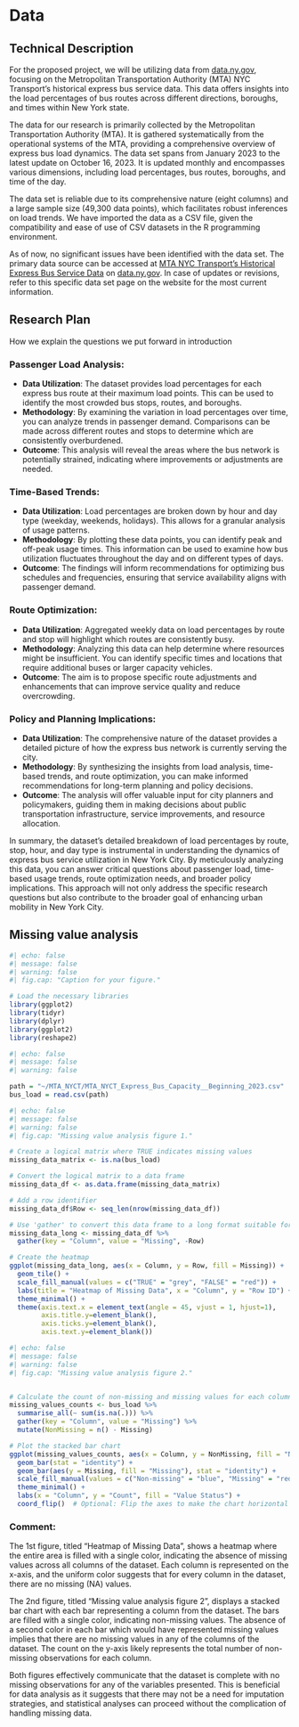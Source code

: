 # Data

## Technical Description

For the proposed project, we will be utilizing data from [data.ny.gov](https://data.ny.gov/), focusing on the Metropolitan Transportation Authority (MTA) NYC Transport's historical express bus service data. This data offers insights into the load percentages of bus routes across different directions, boroughs, and times within New York state.

The data for our research is primarily collected by the Metropolitan Transportation Authority (MTA). It is gathered systematically from the operational systems of the MTA, providing a comprehensive overview of express bus load dynamics. The data set spans from January 2023 to the latest update on October 16, 2023. It is updated monthly and encompasses various dimensions, including load percentages, bus routes, boroughs, and time of the day.

The data set is reliable due to its comprehensive nature (eight columns) and a large sample size (49,300 data points), which facilitates robust inferences on load trends. We have imported the data as a CSV file, given the compatibility and ease of use of CSV datasets in the R programming environment.

As of now, no significant issues have been identified with the data set. The primary data source can be accessed at [MTA NYC Transport's Historical Express Bus Service Data](https://data.ny.gov/en/Transportation/MTA-NYCT-Express-Bus-Capacity-Beginning-2023/4tpr-3bvc) on [data.ny.gov](https://data.ny.gov/). In case of updates or revisions, refer to this specific data set page on the website for the most current information.

## Research Plan

How we explain the questions we put forward in introduction

### Passenger Load Analysis:

-   **Data Utilization**: The dataset provides load percentages for each express bus route at their maximum load points. This can be used to identify the most crowded bus stops, routes, and boroughs.
-   **Methodology**: By examining the variation in load percentages over time, you can analyze trends in passenger demand. Comparisons can be made across different routes and stops to determine which are consistently overburdened.
-   **Outcome**: This analysis will reveal the areas where the bus network is potentially strained, indicating where improvements or adjustments are needed.

### Time-Based Trends:

-   **Data Utilization**: Load percentages are broken down by hour and day type (weekday, weekends, holidays). This allows for a granular analysis of usage patterns.
-   **Methodology**: By plotting these data points, you can identify peak and off-peak usage times. This information can be used to examine how bus utilization fluctuates throughout the day and on different types of days.
-   **Outcome**: The findings will inform recommendations for optimizing bus schedules and frequencies, ensuring that service availability aligns with passenger demand.

### Route Optimization:

-   **Data Utilization**: Aggregated weekly data on load percentages by route and stop will highlight which routes are consistently busy.
-   **Methodology**: Analyzing this data can help determine where resources might be insufficient. You can identify specific times and locations that require additional buses or larger capacity vehicles.
-   **Outcome**: The aim is to propose specific route adjustments and enhancements that can improve service quality and reduce overcrowding.

### Policy and Planning Implications:

-   **Data Utilization**: The comprehensive nature of the dataset provides a detailed picture of how the express bus network is currently serving the city.
-   **Methodology**: By synthesizing the insights from load analysis, time-based trends, and route optimization, you can make informed recommendations for long-term planning and policy decisions.
-   **Outcome**: The analysis will offer valuable input for city planners and policymakers, guiding them in making decisions about public transportation infrastructure, service improvements, and resource allocation.

In summary, the dataset's detailed breakdown of load percentages by route, stop, hour, and day type is instrumental in understanding the dynamics of express bus service utilization in New York City. By meticulously analyzing this data, you can answer critical questions about passenger load, time-based usage trends, route optimization needs, and broader policy implications. This approach will not only address the specific research questions but also contribute to the broader goal of enhancing urban mobility in New York City.

## Missing value analysis
```r
#| echo: false
#| message: false
#| warning: false
#| fig.cap: "Caption for your figure."

# Load the necessary libraries
library(ggplot2)
library(tidyr)
library(dplyr)
library(ggplot2)
library(reshape2)
```

```r
#| echo: false
#| message: false
#| warning: false

path = "~/MTA_NYCT/MTA_NYCT_Express_Bus_Capacity__Beginning_2023.csv"
bus_load = read.csv(path)
```


```r
#| echo: false
#| message: false
#| warning: false
#| fig.cap: "Missing value analysis figure 1."

# Create a logical matrix where TRUE indicates missing values
missing_data_matrix <- is.na(bus_load)

# Convert the logical matrix to a data frame
missing_data_df <- as.data.frame(missing_data_matrix)

# Add a row identifier
missing_data_df$Row <- seq_len(nrow(missing_data_df))

# Use 'gather' to convert this data frame to a long format suitable for ggplot
missing_data_long <- missing_data_df %>%
  gather(key = "Column", value = "Missing", -Row)

# Create the heatmap
ggplot(missing_data_long, aes(x = Column, y = Row, fill = Missing)) +
  geom_tile() +
  scale_fill_manual(values = c("TRUE" = "grey", "FALSE" = "red")) +
  labs(title = "Heatmap of Missing Data", x = "Column", y = "Row ID") +
  theme_minimal() +
  theme(axis.text.x = element_text(angle = 45, vjust = 1, hjust=1),
        axis.title.y=element_blank(),
        axis.ticks.y=element_blank(),
        axis.text.y=element_blank())
```



```r
#| echo: false
#| message: false
#| warning: false
#| fig.cap: "Missing value analysis figure 2."


# Calculate the count of non-missing and missing values for each column
missing_values_counts <- bus_load %>%
  summarise_all(~ sum(is.na(.))) %>%
  gather(key = "Column", value = "Missing") %>%
  mutate(NonMissing = n() - Missing)

# Plot the stacked bar chart
ggplot(missing_values_counts, aes(x = Column, y = NonMissing, fill = "Non-missing")) +
  geom_bar(stat = "identity") +
  geom_bar(aes(y = Missing, fill = "Missing"), stat = "identity") +
  scale_fill_manual(values = c("Non-missing" = "blue", "Missing" = "red")) +
  theme_minimal() +
  labs(x = "Column", y = "Count", fill = "Value Status") +
  coord_flip()  # Optional: Flip the axes to make the chart horizontal
```

### Comment:
The 1st figure, titled "Heatmap of Missing Data", shows a heatmap where the entire area is filled with a single color, indicating the absence of missing values across all columns of the dataset. Each column is represented on the x-axis, and the uniform color suggests that for every column in the dataset, there are no missing (NA) values.

The 2nd figure, titled "Missing value analysis figure 2", displays a stacked bar chart with each bar representing a column from the dataset. The bars are filled with a single color, indicating non-missing values. The absence of a second color in each bar which would have represented missing values implies that there are no missing values in any of the columns of the dataset. The count on the y-axis likely represents the total number of non-missing observations for each column.

Both figures effectively communicate that the dataset is complete with no missing observations for any of the variables presented. This is beneficial for data analysis as it suggests that there may not be a need for imputation strategies, and statistical analyses can proceed without the complication of handling missing data.
